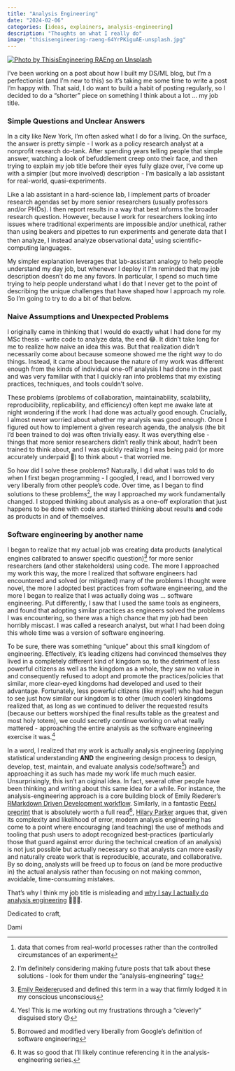 ```yaml
---
title: "Analysis Engineering"
date: "2024-02-06"
categories: [ideas, explainers, analysis-engineering]
description: "Thoughts on what I really do"
image: "thisisengineering-raeng-64YrPKiguAE-unsplash.jpg"
---
```


[![Photo by ThisisEngineering RAEng on Unsplash](thisisengineering-raeng-64YrPKiguAE-unsplash.jpg){fig-align="center"}](https://unsplash.com/photos/woman-in-green-shirt-sitting-in-front-of-computer-64YrPKiguAE?utm_content=creditShareLink&utm_medium=referral&utm_source=unsplash)

I’ve been working on a post about how I built my DS/ML blog, but I’m a perfectionist (and I’m new to this) so it’s taking me some time to write a post I’m happy with. That said, I do want to build a habit of posting regularly, so I decided to do a “shorter” piece on something I think about a lot … my job title.

### Simple Questions and Unclear Answers

In a city like New York, I’m often asked what I do for a living. On the surface, the answer is pretty simple - I work as a policy research analyst at a nonprofit research do-tank. After spending years telling people that simple answer, watching a look of befuddlement creep onto their face, and then trying to explain my job title before their eyes fully glaze over, I’ve come up with a simpler (but more involved) description - I’m basically a lab assistant for real-world, quasi-experiments.

Like a lab assistant in a hard-science lab, I implement parts of broader research agendas set by more senior researchers (usually professors and/or PHDs). I then report results in a way that best informs the broader research question. However, because I work for researchers looking into issues where traditional experiments are impossible and/or unethical, rather than using beakers and pipettes to run experiments and generate data that I then analyze, I instead analyze observational data[^1] using scientific-computing languages.

[^1]: `data that comes from real-world processes rather than the controlled circumstances of an experiment`{=html}

My simpler explanation leverages that lab-assistant analogy to help people understand my day job, but whenever I deploy it I’m reminded that my job description doesn’t do me any favors. In particular, I spend so much time trying to help people understand what I do that I never get to the point of describing the unique challenges that have shaped how I approach my role. So I’m going to try to do a bit of that below.

### Naive Assumptions and Unexpected Problems

I originally came in thinking that I would do exactly what I had done for my MSc thesis - write code to analyze data, the end 😂. It didn’t take long for me to realize how naive an idea this was. But that realization didn’t necessarily come about because someone showed me the right way to do things. Instead, it came about because the nature of my work was different enough from the kinds of individual one-off analysis I had done in the past and was very familiar with that I quickly ran into problems that my existing practices, techniques, and tools couldn’t solve.

These problems (problems of collaboration, maintainability, scalability, reproducibility, replicability, and efficiency) often kept me awake late at night wondering if the work I had done was actually good enough. Crucially, I almost never worried about whether my analysis was good enough. Once I figured out how to implement a given research agenda, the analysis (the bit I’d been trained to do) was often trivially easy. It was everything else - things that more senior researchers didn’t really think about, hadn’t been trained to think about, and I was quickly realizing I was being paid (or more accurately underpaid 🫢) to think about - that worried me.

So how did I solve these problems? Naturally, I did what I was told to do when I first began programming - I googled, I read, and I borrowed very very liberally from other people’s code. Over time, as I began to find solutions to these problems[^2], the way I approached my work fundamentally changed. I stopped thinking about analysis as a one-off exploration that just happens to be done with code and started thinking about results **and** code as products in and of themselves.

[^2]: I’m definitely considering making future posts that talk about these solutions - look for them under the "analysis-engineering" tag

### Software engineering by another name

I began to realize that my actual job was creating data products (analytical engines calibrated to answer specific question)[^3] for more senior researchers (and other stakeholders) using code. The more I approached my work this way, the more I realized that software engineers had encountered and solved (or mitigated) many of the problems I thought were novel, the more I adopted best practices from software engineering, and the more I began to realize that I was actually doing was ... software engineering. Put differently, I saw that I used the same tools as engineers, and found that adopting similar practices as engineers solved the problems I was encountering, so there was a high chance that my job had been horribly miscast. I was called a research analyst, but what I had been doing this whole time was a version of software engineering.

[^3]: [`Emily Reiderer`{=html}](https://emilyriederer.netlify.app/about)` used and defined this term in a way that firmly lodged it in my conscious unconscious`{=html}

To be sure, there was something "unique" about this small kingdom of engineering. Effectively, it’s leading citizens had convinced themselves they lived in a completely different kind of kingdom so, to the detriment of less powerful citizens as well as the kingdom as a whole, they saw no value in and consequently refused to adopt and promote the practices/policies that similar, more clear-eyed kingdoms had developed and used to their advantage. Fortunately, less powerful citizens (like myself) who had begun to see just how similar our kingdom is to other (much cooler) kingdoms realized that, as long as we continued to deliver the requested results (because our betters worshiped the final results table as the greatest and most holy totem), we could secretly continue working on what really mattered - approaching the entire analysis as the software engineering exercise it was.[^4]

[^4]: Yes! This is me working out my frustrations through a "cleverly" disguised story 😉

In a word, I realized that my work is actually analysis engineering (applying statistical understanding **AND** the engineering design process to design, develop, test, maintain, and evaluate analysis code/software[^5]) and approaching it as such has made my work life much much easier. Unsurprisingly, this isn't an oiginal idea. In fact, several other people have been thinking and writing about this same idea for a while. For instance, the analysis-engineering approach is a core building block of Emily Riederer’s [RMarkdown Driven Development workflow](https://emilyriederer.netlify.app/post/rmarkdown-driven-development/). Similarly, in a fantastic [PeerJ preprint](https://peerj.com/preprints/3210/) that is absolutely worth a full read[^6], [Hilary Parker](https://hilaryparker.com) argues that, given its complexity and likelihood of error, modern analysis engineering has come to a point where encouraging (and teaching) the use of methods and tooling that push users to adopt recognized best-practices (particularly those that guard against error during the technical creation of an analysis) is not just possible but actually necessary so that analysts can more easily and naturally create work that is reproducible, accurate, and collaborative. By so doing, analysts will be freed up to focus on (and be more productive in) the actual analysis rather than focusing on not making common, avoidable, time-consuming mistakes.

[^5]: Borrowed and modified very liberally from Google's definition of software engineering

[^6]: It was so good that I’ll likely continue referencing it in the analysis-engineering series.

That’s why I think my job title is misleading and [why I say I actually do analysis engineering](../../about.qmd) 🤷🏾‍♂️.

Dedicated to craft,

Dami
